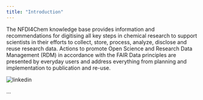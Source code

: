 ```yaml
---
title: "Introduction"
---
```


The NFDI4Chem knowledge base provides information and recommendations for digitising all key steps in chemical research to support scientists in their efforts to collect, store, process, analyze, disclose and reuse research data. Actions to promote Open Science and Research Data Management (RDM) in accordance with the FAIR Data principles are presented by everyday users and address everything from planning and implementation to publication and re-use.

![linkedin](/img/linkedin.png)


...
